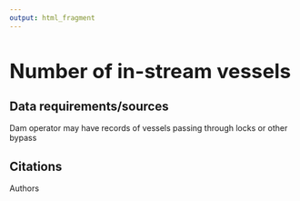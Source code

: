 ```yaml
---
output: html_fragment
---
```


<style type="text/css">
  h1{
  font-size: 2.5em;
}
</style>

# Number of in-stream vessels

## Data requirements/sources
Dam operator may have records of vessels passing through locks or other bypass

## Citations
Authors